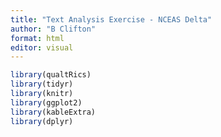 ```yaml
---
title: "Text Analysis Exercise - NCEAS Delta"
author: "B Clifton"
format: html
editor: visual
---
```


```r
library(qualtRics)
library(tidyr)
library(knitr)
library(ggplot2)
library(kableExtra)
library(dplyr)
```

